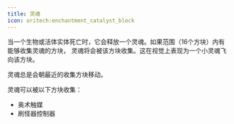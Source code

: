```yaml
---
title: 灵魂
icon: oritech:enchantment_catalyst_block
---
```


当一个生物或活体实体死亡时，它会释放一个灵魂。如果范围（16个方块）内有能够收集灵魂的方块，
灵魂将会被该方块收集。这在视觉上表现为一个小灵魂飞向该方块。

灵魂总是会朝最近的收集方块移动。

灵魂可以被以下方块收集：
- 奥术触媒
- 刷怪器控制器
